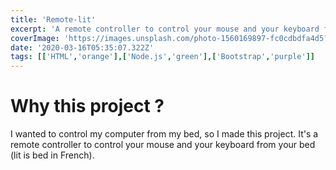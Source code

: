 ---
title: 'Remote-lit'
excerpt: 'A remote controller to control your mouse and your keyboard from your bed (`lit` is bed in French).'
coverImage: 'https://images.unsplash.com/photo-1560169897-fc0cdbdfa4d5?ixlib=rb-1.2.1&ixid=MnwxMjA3fDB8MHxwaG90by1wYWdlfHx8fGVufDB8fHx8&auto=format&fit=crop&w=1472&q=80'
date: '2020-03-16T05:35:07.322Z'
tags: [['HTML','orange'],['Node.js','green'],['Bootstrap','purple']]
---
# Why this project ?

I wanted to control my computer from my bed, so I made this project.
It's a remote controller to control your mouse and your keyboard from your bed (lit is bed in French).
